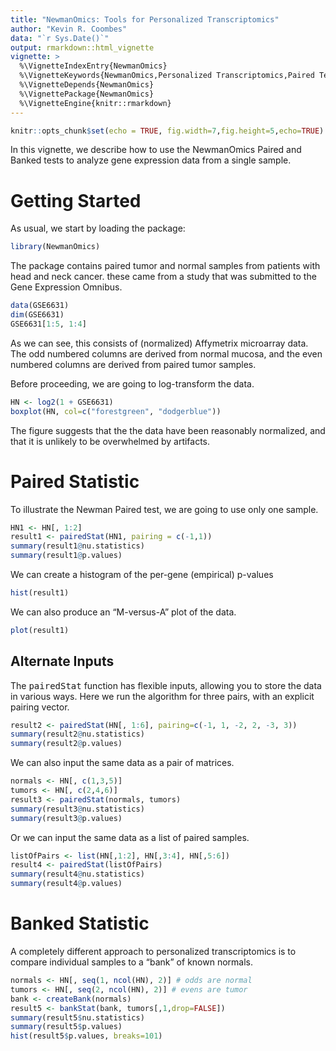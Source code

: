 ---
title: "NewmanOmics: Tools for Personalized Transcriptomics"
author: "Kevin R. Coombes"
data: "`r Sys.Date()`"
output: rmarkdown::html_vignette
vignette: >
  %\VignetteIndexEntry{NewmanOmics}
  %\VignetteKeywords{NewmanOmics,Personalized Transcriptomics,Paired Test,Banked Test}
  %\VignetteDepends{NewmanOmics}
  %\VignettePackage{NewmanOmics}
  %\VignetteEngine{knitr::rmarkdown}
---

```{r setup, include=FALSE, results="hide"}
knitr::opts_chunk$set(echo = TRUE, fig.width=7,fig.height=5,echo=TRUE)
```

In this vignette, we describe how to use the NewmanOmics Paired and
Banked tests to analyze gene expression data from a single sample.

# Getting Started

As usual, we start by loading the package:

```{r libs}
library(NewmanOmics)
```

The package contains paired tumor and normal samples from patients with
head and neck cancer. these came from a study that was submitted to the
Gene Expression Omnibus.
```{r GSE6631}
data(GSE6631)
dim(GSE6631)
GSE6631[1:5, 1:4]
```
As we can see, this consists of (normalized) Affymetrix microarray data.
The odd numbered columns are derived from normal mucosa, and the even numbered
columns are derived from paired tumor samples.

Before proceeding, we are going to log-transform the data.
```{r HN, fig.cap="Box plot of log-transformed data."}
HN <- log2(1 + GSE6631)
boxplot(HN, col=c("forestgreen", "dodgerblue"))
```
The figure suggests that the the data have been reasonably normalized, and that
it is unlikely to be overwhelmed by artifacts.

# Paired Statistic
To illustrate the Newman Paired test, we are going to use only one sample.
```{r HN1}
HN1 <- HN[, 1:2]
result1 <- pairedStat(HN1, pairing = c(-1,1))
summary(result1@nu.statistics)
summary(result1@p.values)
```
We can create a histogram of the per-gene (empirical) p-values
```{r fig.cap="Histogram of empoirical p-values."}
hist(result1)
```
We can also produce an "M-versus-A" plot of the data.
```{r fig.cap="Bland-Altman plot."}
plot(result1)
```

## Alternate Inputs
The <tt>pairedStat</tt> function has flexible inputs, allowing you to store the data 
in various ways. Here we run the algorithm for three pairs, with an explicit pairing vector.
```{r}
result2 <- pairedStat(HN[, 1:6], pairing=c(-1, 1, -2, 2, -3, 3))
summary(result2@nu.statistics)
summary(result2@p.values)
```

We can also input the same data as a pair of matrices.
```{r HN3}
normals <- HN[, c(1,3,5)]
tumors <- HN[, c(2,4,6)]
result3 <- pairedStat(normals, tumors)
summary(result3@nu.statistics)
summary(result3@p.values)
```

Or we can input the same data as a list of paired samples.
```{r HN4}
listOfPairs <- list(HN[,1:2], HN[,3:4], HN[,5:6])
result4 <- pairedStat(listOfPairs)
summary(result4@nu.statistics)
summary(result4@p.values)
```

# Banked Statistic
A completely different approach to personalized transcriptomics is to compare
individual samples to a "bank" of known normals.

```{r makeBank}
normals <- HN[, seq(1, ncol(HN), 2)] # odds are normal
tumors <- HN[, seq(2, ncol(HN), 2)] # evens are tumor
bank <- createBank(normals)
result5 <- bankStat(bank, tumors[,1,drop=FALSE])
summary(result5$nu.statistics)
summary(result5$p.values)
hist(result5$p.values, breaks=101)
```
